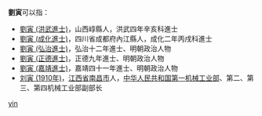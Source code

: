'''劉寅'''可以指：
* [[劉寅_(洪武進士)|劉寅 (洪武進士)]]，山西崞縣人，洪武四年辛亥科進士
* [[劉寅_(成化進士)|劉寅 (成化進士)]]，四川省成都府內江縣人，成化二年丙戌科進士
* [[劉寅_(弘治進士)|劉寅 (弘治進士)]]，弘治十二年進士、明朝政治人物
* [[劉寅_(正德進士)|劉寅 (正德進士)]]，正德九年進士、明朝政治人物
* [[劉寅_(嘉靖進士)|劉寅 (嘉靖進士)]]，嘉靖四十一年進士、明朝政治人物
* [[刘寅_(1910年)|刘寅 (1910年)]]，[[江西省|江西省]][[南昌市|南昌市]]人，[[中华人民共和国第一机械工业部|中华人民共和国第一机械工业部]]、第二、第三、第四机械工业部副部长
{{disambig}}

[[Category:二字刘姓人名消歧义|yin]]